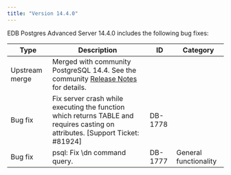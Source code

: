 ```yaml
---
title: "Version 14.4.0"
---
```


EDB Postgres Advanced Server 14.4.0 includes the following bug fixes:

| Type           | Description                                                                                                                          | ID      | Category              |
| -------------- | -------------------------------------------------------------------------------------------------------------------------------------| ------- | --------------------- |
| Upstream merge | Merged with community PostgreSQL 14.4. See the community [Release Notes](https://www.postgresql.org/docs/release/14.4/) for details. |         |                       |
| Bug fix        | Fix server crash while executing the function which returns TABLE and requires casting on attributes. [Support Ticket: #81924]       | DB-1778 |                       |
| Bug fix        | psql: Fix \dn command query.                                                                                                         | DB-1777 | General functionality |


